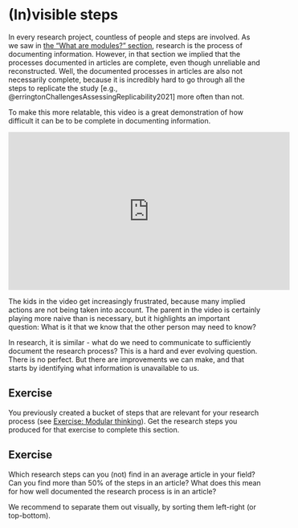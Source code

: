 # (In)visible steps {.unnumbered}

In every research project, countless of people and steps are involved. As we saw in [the "What are modules?" section](./modules.qmd), research is the process of documenting information. However, in that section we implied that the processes documented in articles are complete, even though unreliable and reconstructed. Well, the documented processes in articles are also not necessarily complete, because it is incredibly hard to go through all the steps to replicate the study [e.g., @erringtonChallengesAssessingReplicability2021] more often than not.

<!-- The ref is for the Reproducibility Project: Cancer Biology -->

To make this more relatable, this video is a great demonstration of how difficult it can be to be complete in documenting information.

<iframe width="560" height="315" src="https://www.youtube.com/embed/cDA3_5982h8?si=Ibramptyc_FhTIdW&amp;start=5" title="YouTube video player" frameborder="0" allow="accelerometer; autoplay; clipboard-write; encrypted-media; gyroscope; picture-in-picture; web-share" allowfullscreen></iframe>

The kids in the video get increasingly frustrated, because many implied actions are not being taken into account. The parent in the video is certainly playing more naive than is necessary, but it highlights an important question: What is it that we know that the other person may need to know?

In research, it is similar - what do we need to communicate to sufficiently document the research process? This is a hard and ever evolving question. There is no perfect. But there are improvements we can make, and that starts by identifying what information is unavailable to us.

## Exercise

You previously created a bucket of steps that are relevant for your research process (see [Exercise: Modular thinking](./exercise-modules.qmd)). Get the research steps you produced for that exercise to complete this section. 

:::{.callout-note}
# Exercise 

Which research steps can you (not) find in an average article in your field? Can you find more than 50% of the steps in an article? What does this mean for how well documented the research process is in an article?
:::

We recommend to separate them out visually, by sorting them left-right (or top-bottom).